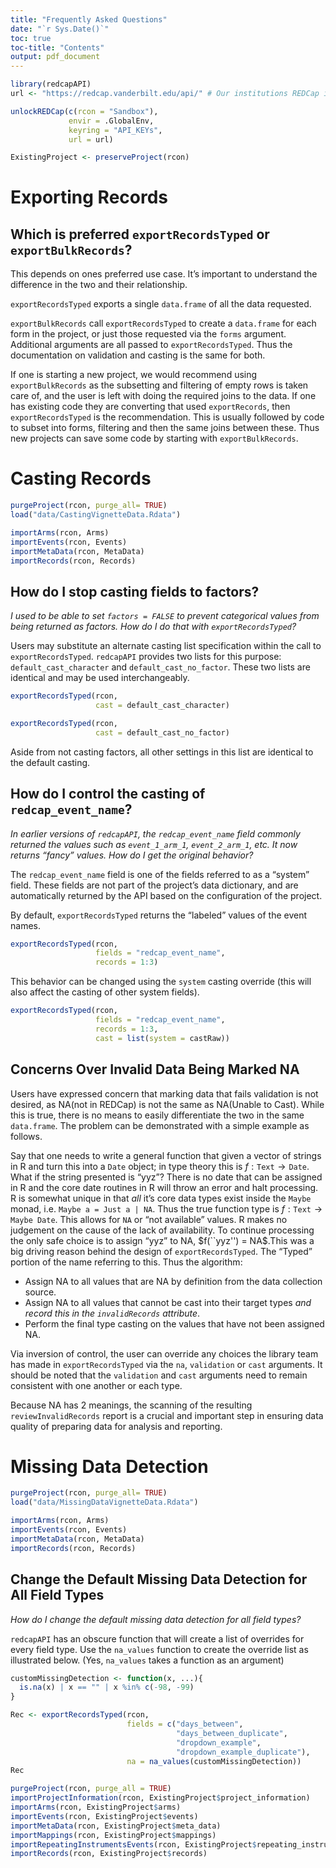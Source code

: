 ```yaml
---
title: "Frequently Asked Questions"
date: "`r Sys.Date()`"
toc: true
toc-title: "Contents"
output: pdf_document
---
```


```r
library(redcapAPI)
url <- "https://redcap.vanderbilt.edu/api/" # Our institutions REDCap instance

unlockREDCap(c(rcon = "Sandbox"), 
             envir = .GlobalEnv,
             keyring = "API_KEYs", 
             url = url)
```

```r
ExistingProject <- preserveProject(rcon)
```

\clearpage

# Exporting Records

## Which is preferred `exportRecordsTyped` or `exportBulkRecords`?

This depends on ones preferred use case. It's important to understand the difference in the two and their relationship.

`exportRecordsTyped` exports a single `data.frame` of all the data requested. 

`exportBulkRecords` call `exportRecordsTyped` to create a `data.frame` for each form in the project, or just those requested via the `forms` argument. Additional arguments are all passed to `exportRecordsTyped`. Thus the documentation on validation and casting is the same for both.

If one is starting a new project, we would recommend using `exportBulkRecords` as the subsetting and filtering of empty rows is taken care of, and the user is left with doing the required joins to the data. If one has existing code they are converting that used `exportRecords`, then `exportRecordsTyped` is the recommendation. This is usually followed by code to subset into forms, filtering and then the same joins between these. Thus new projects can save some code by starting with `exportBulkRecords`. 

\clearpage

# Casting Records

```r
purgeProject(rcon, purge_all= TRUE)
load("data/CastingVignetteData.Rdata")

importArms(rcon, Arms)
importEvents(rcon, Events)
importMetaData(rcon, MetaData)
importRecords(rcon, Records)
```

## How do I stop casting fields to factors?

_I used to be able to set `factors = FALSE` to prevent categorical values from being returned as factors. How do I do that with `exportRecordsTyped`?_

Users may substitute an alternate casting list specification within the call to `exportRecordsTyped`. `redcapAPI` provides two lists for this purpose: `default_cast_character` and `default_cast_no_factor`. These two lists are identical and may be used interchangeably.

```r
exportRecordsTyped(rcon, 
                   cast = default_cast_character)

exportRecordsTyped(rcon, 
                   cast = default_cast_no_factor)
```

Aside from not casting factors, all other settings in this list are identical to the default casting.

## How do I control the casting of `redcap_event_name`?

_In earlier versions of `redcapAPI`, the `redcap_event_name` field commonly returned the values such as `event_1_arm_1`, `event_2_arm_1`, etc. It now returns "fancy" values. How do I get the original behavior?_

The `redcap_event_name` field is one of the fields referred to as a "system" field. These fields are not part of the project's data dictionary, and are automatically returned by the API based on the configuration of the project. 

By default, `exportRecordsTyped` returns the "labeled" values of the event names. 

```r
exportRecordsTyped(rcon, 
                   fields = "redcap_event_name", 
                   records = 1:3)
```

This behavior can be changed using the `system` casting override (this will also affect the casting of other system fields). 

```r
exportRecordsTyped(rcon, 
                   fields = "redcap_event_name", 
                   records = 1:3, 
                   cast = list(system = castRaw))
```

## Concerns Over Invalid Data Being Marked NA

Users have expressed concern that marking data that fails validation is not desired, as NA(not in REDCap) is not the same as NA(Unable to Cast). While this is true, there is no means to easily differentiate the two in the same `data.frame`. The problem can be demonstrated with a simple example as follows.

Say that one needs to write a general function that given a vector of strings in R and turn this into a `Date` object; in type theory this is $f : \texttt{Text} \rightarrow \texttt{Date}$. What if the string presented is "yyz"? There is no date that can be assigned in R and the core date routines in R will throw an error and halt processing. R is somewhat unique in that *all* it's core data types exist inside the `Maybe` monad, i.e. `Maybe a = Just a | NA`. Thus the true function type is $f : \texttt{Text} \rightarrow \texttt{Maybe Date}$. This allows for `NA` or "not available" values. R makes no judgement on the cause of the lack of availability. To continue processing the only safe choice is to assign "yyz" to NA, $f(``yyz'') = NA$.This was a big driving reason behind the design of `exportRecordsTyped`. The "Typed" portion of the name referring to this. Thus the algorithm:

* Assign NA to all values that are NA by definition from the data collection source.
* Assign NA to all values that cannot be cast into their target types *_and record this in the `invalidRecords` attribute_*.
* Perform the final type casting on the values that have not been assigned NA. 

Via inversion of control, the user can override any choices the library team has made in `exportRecordsTyped` via the `na`, `validation` or `cast` arguments. It should be noted that the `validation` and `cast` arguments need to remain consistent with one another or each type. 

Because NA has 2 meanings, the scanning of the resulting `reviewInvalidRecords` report is a crucial and important step in ensuring data quality of preparing data for analysis and reporting.


\clearpage

# Missing Data Detection

```r
purgeProject(rcon, purge_all= TRUE)
load("data/MissingDataVignetteData.Rdata")

importArms(rcon, Arms)
importEvents(rcon, Events)
importMetaData(rcon, MetaData)
importRecords(rcon, Records)
```

## Change the Default Missing Data Detection for All Field Types

_How do I change the default missing data detection for all field types?_

`redcapAPI` has an obscure function that will create a list of overrides for every field type. Use the `na_values` function to create the override list as illustrated below. (Yes, `na_values` takes a function as an argument)

```r
customMissingDetection <- function(x, ...){
  is.na(x) | x == "" | x %in% c(-98, -99)
}

Rec <- exportRecordsTyped(rcon,
                          fields = c("days_between", 
                                     "days_between_duplicate", 
                                     "dropdown_example", 
                                     "dropdown_example_duplicate"), 
                          na = na_values(customMissingDetection))
Rec
```

```r
purgeProject(rcon, purge_all = TRUE)
importProjectInformation(rcon, ExistingProject$project_information)
importArms(rcon, ExistingProject$arms)
importEvents(rcon, ExistingProject$events)
importMetaData(rcon, ExistingProject$meta_data)
importMappings(rcon, ExistingProject$mappings)
importRepeatingInstrumentsEvents(rcon, ExistingProject$repeating_instruments)
importRecords(rcon, ExistingProject$records)
```
